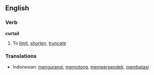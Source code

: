 ==English==
===Verb===
'''curtail'''
#To [[limit]], [[shorten]], [[truncate]]

=== Translations ===
*Indonesian: [[kurang|mengurangi]], [[potong|memotong]], [[pendek|memperpendek]], [[batas|membatasi]]